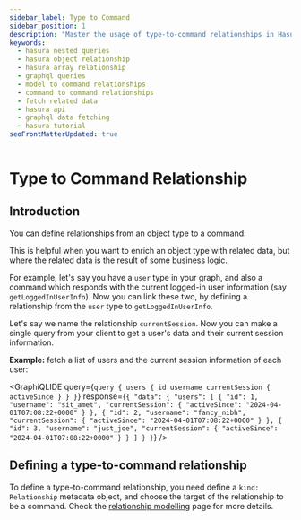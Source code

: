 ```yaml
---
sidebar_label: Type to Command
sidebar_position: 1
description: "Master the usage of type-to-command relationships in Hasura with comprehensive examples. Explore object and array relationships for fetching data of related types. Boost your performance in Hasura environment with efficient nested object queries."
keywords:
  - hasura nested queries
  - hasura object relationship
  - hasura array relationship
  - graphql queries
  - model to command relationships
  - command to command relationships
  - fetch related data
  - hasura api
  - graphql data fetching
  - hasura tutorial
seoFrontMatterUpdated: true
---
```



# Type to Command Relationship

## Introduction

You can define relationships from an object type to a command.

This is helpful when you want to enrich an object type with related data, but where the related data is the result of
some business logic.

For example, let's say you have a `user` type in your graph, and also a command which responds with the current
logged-in user information (say `getLoggedInUserInfo`). Now you can link these two, by defining a relationship from the
`user` type to `getLoggedInUserInfo`.

Let's say we name the relationship `currentSession`. Now you can make a single query from your client to get a user's
data and their current session information.

**Example:** fetch a list of users and the current session information of each user:

<GraphiQLIDE
  query={`query {
  users {
    id
    username
    currentSession {
      activeSince
    }
  }
}`}
  response={`{
  "data": {
    "users": [
      {
        "id": 1,
        "username": "sit_amet",
        "currentSession": {
          "activeSince": "2024-04-01T07:08:22+0000"
        }
      },
      {
        "id": 2,
        "username": "fancy_nibh",
        "currentSession": {
          "activeSince": "2024-04-01T07:08:22+0000"
        }
      },
      {
        "id": 3,
        "username": "just_joe",
        "currentSession": {
          "activeSince": "2024-04-01T07:08:22+0000"
        }
      }
    ]
  }
}`}
/>

## Defining a type-to-command relationship

To define a type-to-command relationship, you need define a `kind: Relationship` metadata object, and choose the target of the relationship to be a command.
Check the [relationship modelling](../../../supergraph-modeling/relationships) page for more details.
